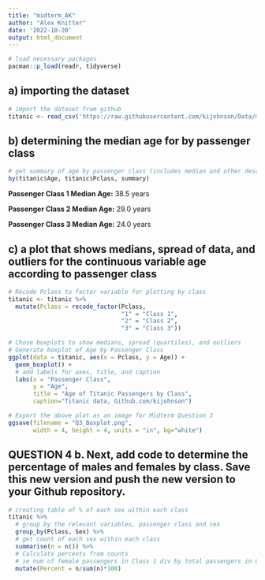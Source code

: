 ```yaml
---
title: "midterm_AK"
author: "Alex Knitter"
date: '2022-10-20'
output: html_document
---
```


```r
# load necessary packages
pacman::p_load(readr, tidyverse)
```


## a) importing the dataset

```r
# import the dataset from github
titanic <- read_csv('https://raw.githubusercontent.com/kijohnson/Data/main/titanic.csv')
```


## b) determining the median age for by passenger class

```r
# get summary of age by passenger class (includes median and other descriptive stats)
by(titanic$Age, titanic$Pclass, summary)
```

**Passenger Class 1 Median Age:** 38.5 years

**Passenger Class 2 Median Age:** 29.0 years

**Passenger Class 3 Median Age:** 24.0 years


## c) a plot that shows medians, spread of data, and outliers for the continuous variable age according to passenger class

```r
# Recode Pclass to factor variable for plotting by class
titanic <- titanic %>%
  mutate(Pclass = recode_factor(Pclass,
                                "1" = "Class 1",
                                "2" = "Class 2",
                                "3" = "Class 3"))

# Chose boxplots to show medians, spread (quartiles), and outliers
# Generate boxplot of Age by Passenger Class
ggplot(data = titanic, aes(x = Pclass, y = Age)) +
  geom_boxplot() +
  # add labels for axes, title, and caption
  labs(x = "Passenger Class", 
       y = "Age",  
       title = "Age of Titanic Passengers by Class", 
       caption="Titanic data, Github.com/kijohnson")

# Export the above plot as an image for Midterm Question 3
ggsave(filename = "Q3_Boxplot.png",
       width = 4, height = 4, units = "in", bg="white")
```


## QUESTION 4 b. Next, add code to determine the percentage of males and females by class. Save this new version and push the new version to your Github repository.

```r
# creating table of % of each sex within each class
titanic %>%
  # group by the relevant variables, passenger class and sex
  group_by(Pclass, Sex) %>%
  # get count of each sex within each class
  summarise(n = n()) %>%
  # Calculate percents from counts
  # ie num of female passengers in Class 1 div by total passengers in Class 1
  mutate(Percent = n/sum(n)*100)
```

